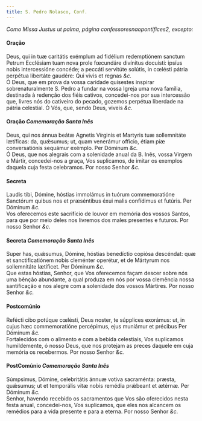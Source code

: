 ```yaml
---
title: S. Pedro Nolasco, Conf.
---
```



<em>Como Missa Justus ut palma, página confessoresnaopontifices2, excepto:</em>

<h4 class="text-center">Oração</h4>
<div class="container-fluid">
<div class="row">
<div class="col-6 dropcaps text-justify">
Deus, qui in tuæ caritátis exémplum ad fidélium redemptiónem sanctum Petrum Ecclésiam tuam nova prole fœcundáre divínitus docuísti: ipsíus nobis intercessióne concéde; a peccáti servitúte solútis, in cœlésti pátria perpétua libertáte gaudére: Qui vivis et regnas <em>&c.</em>
</div>
<div class="col-6 dropcaps text-justify">
Ó Deus, que em prova da vossa caridade quisestes inspirar sobrenaturalmente S. Pedro a fundar na vossa Igreja uma nova família, destinada à redenção dos fiéis cativos, concedei-nos por sua intercessão que, livres nós do cativeiro do pecado, gozemos perpétua liberdade na pátria celestial. Ó Vós, que, sendo Deus, viveis <em>&c.</em>
</div>
</div>
</div>

<h4 class="text-center">Oração <em>Comemoração Santa Inês</em></h4>

<div class="container-fluid">
<div class="row">
<div class="col-6 dropcaps text-justify">
Deus, qui nos ánnua beátæ Agnetis Vírginis et Martyris tuæ sollemnitáte lætíficas: da, quǽsumus; ut, quam venerámur officio, étiam piæ conversatiónis sequámur exémplo. Per Dóminum <em>&c.</em>
</div>
<div class="col-6 dropcaps text-justify">
Ó Deus, que nos alegrais com a solenidade anual da B. Inês, vossa Virgem e Mártir, concedei-nos a graça, Vos suplicamos, de imitar os exemplos daquela cuja festa celebramos. Por nosso Senhor <em>&c.</em>
</div>
</div>
</div>

<h4 class="text-center">Secreta</h4>
<div class="container-fluid">
<div class="row">
<div class="col-6 dropcaps text-justify">
Laudis tibi, Dómine, hóstias immolámus in tuórum commemoratióne Sanctórum quibus nos et præséntibus éxui malis confídimus et futúris. Per Dóminum <em>&c.</em>
</div>
<div class="col-6 dropcaps text-justify">
Vos oferecemos este sacrifício de louvor em memória dos vossos Santos, para que por meio deles nos livremos dos males presentes e futuros. Por nosso Senhor <em>&c.</em>
</div>
</div>
</div>

<h4 class="text-center">Secreta <em>Comemoração Santa Inês</em></h4>
<div class="container-fluid">
<div class="row">
<div class="col-6 dropcaps text-justify">
Super has, quǽsumus, Dómine, hóstias benedíctio copiósa descéndat: quæ et sanctificatiónem nobis cleménter operétur, et de Mártyrum nos sollemnitáte lætíficet. Per Dóminum <em>&c.</em>
</div>
<div class="col-6 dropcaps text-justify">
Que estas hóstias, Senhor, que Vos oferecemos façam descer sobre nós uma bênção abundante, a qual produza em nós por vossa clemência nossa santificação e nos alegre com a solenidade dos vossos Mártires. Por nosso Senhor <em>&c.</em>
</div>
</div>
</div>

<h4 class="text-center">Postcomúnio</h4>
<div class="container-fluid">
<div class="row">
<div class="col-6 dropcaps text-justify">
Refécti cibo potúque cœlésti, Deus noster, te súpplices exorámus: ut, in cujus hæc commemoratióne percépimus, ejus muniámur et précibus Per Dóminum <em>&c.</em>
</div>
<div class="col-6 dropcaps text-justify">
Fortalecidos com o alimento e com a bebida celestiais, Vos suplicamos humildemente, ó nosso Deus, que nos protejam as preces daquele em cuja memória os recebermos. Por nosso Senhor <em>&c.</em>
</div>
</div>
</div>

<h4 class="text-center">PostComúnio <em>Comemoração Santa Inês</em></h4>
<div class="container-fluid">
<div class="row">
<div class="col-6 dropcaps text-justify">
Súmpsimus, Dómine, celebritátis ánnuæ votiva sacraménta: præsta, quǽsumus; ut et temporális vitæ nobis remédia prǽbeant et ætérnæ. Per Dóminum <em>&c.</em>
</div>
<div class="col-6 dropcaps text-justify">
Senhor, havendo recebido os sacramentos que Vos são oferecidos nesta festa anual, concedei-nos, Vos suplicamos, que eles nos alcancem os remédios para a vida presente e para a eterna. Por nosso Senhor <em>&c.</em>
</div>
</div>
</div>